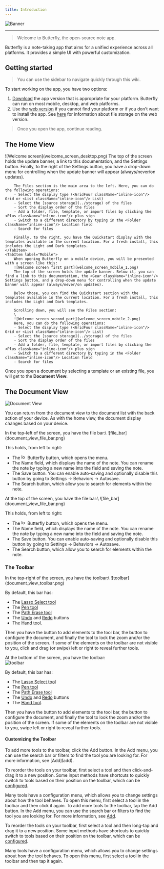 ```yaml
---
title: Introduction
---
```


![Banner](/img/banner.png)

---

> Welcome to Butterfly, the open-source note app.

Butterfly is a note-taking app that aims for a unified experience across all platforms. It provides a simple UI with powerful customization.

## Getting started

> You can use the sidebar to navigate quickly through this wiki.

To start working on the app, you have two options:

1. [Download](/downloads) the app version that is appropriate for your platform. Butterfly can run on most mobile, desktop, and web platforms.
2. Use the [web version](https://web.butterfly.linwood.dev) if you cannot find your platform or if you don't want to install the app. See [here](storage#web) for information about file storage on the web version.

> Once you open the app, continue reading.

## The Home View

<Tabs syncKey="platform">
    <TabItem label="Desktop">
        ![Welcome screen](welcome_screen_desktop.png)
        The top of the screen holds the update banner, a link to this documentation, and the <Gear className="inline-icon"/> Settings button. Finally, to the right of the <Gear className="inline-icon"/> Settings button, you have a drop-down menu for controlling when the update banner will appear (always/never/on updates).

        The Files section is the main area to the left. Here, you can do the following operations:
        - Select the display type (<GridFour className="inline-icon"/> Grid or <List className="inline-icon"/> List)
        - Select the [source storage](../storage) of the files
        - Sort the display order of the files
        - Add a folder, file, template, or import files by clicking the <Plus className="inline-icon"/> plus sign
        - Switch to a different directory by typing in the <Folder className="inline-icon"/> Location field
        - Search for files

        Finally, to the right, you have the Quickstart display with the templates available in the current location. For a fresh install, this includes the Light and Dark templates.
    </TabItem>
    <TabItem label="Mobile">
        When opening Butterfly on a mobile device, you will be presented with a screen like this:
        ![Welcome screen first part](welcome_screen_mobile_1.png)
        The top of the screen holds the update banner. Below it, you can find a link to this documentation, the <Gear className="inline-icon"/> Settings button, and a drop-down menu for controlling when the update banner will appear (always/never/on updates).

        Below those, you can find the Quickstart section with the templates available in the current location. For a fresh install, this includes the Light and Dark templates.

        Scrolling down, you will see the Files section:
        \
        ![Welcome screen second part](welcome_screen_mobile_2.png)  
        Here, you can do the following operations:
        - Select the display type (<GridFour className="inline-icon"/> Grid or <List className="inline-icon"/> List)
        - Select the [source storage](../storage) of the files
        - Sort the display order of the files
        - Add a folder, file, template, or import files by clicking the <Plus className="inline-icon"/> plus sign
        - Switch to a different directory by typing in the <Folder className="inline-icon"/> Location field
        - Search for files
 </TabItem>
</Tabs>

Once you open a document by selecting a template or an existing file, you will get to the **Document View**.

## The Document View

![Document View](@assets/img/main.png)

You can return from the document view to the document list with the back action of your device. As with the home view, the document display changes based on your device.

<Tabs syncKey="platform">
    <TabItem label="Desktop">
  In the top-left of the screen, you have the file bar:\
  ![file_bar](document_view_file_bar.png)

  This holds, from left to right:
  - The <img alt="logo" src={logo.src} className="inline-icon" width="16"/> Butterfly button, which opens the menu.
  - The Name field, which displays the name of the note. You can rename the note by typing a new name into the field and saving the note.
  - The <FloppyDisk className="inline-icon"/> Save button. You can enable auto-saving and optionally disable this button by going to Settings → Behaviors → Autosave.
  - The <MagnifyingGlass className="inline-icon"/> Search button, which allow you to search for elements within the note.
 </TabItem>
<TabItem label="Mobile">
  At the top of the screen, you have the file bar:\
     ![file_bar](document_view_file_bar.png)

  This holds, from left to right:
  - The <img alt="logo" src={logo.src} className="inline-icon" width="16"/> Butterfly button, which opens the menu.
  - The Name field, which displays the name of the note. You can rename the note by typing a new name into the field and saving the note.
  - The <FloppyDisk className="inline-icon"/> Save button. You can enable auto-saving and optionally disable this button by going to Settings → Behaviors → Autosave.
  - The <MagnifyingGlass className="inline-icon"/> Search button, which allow you to search for elements within the note.
   </TabItem>
   </Tabs>

  ### The Toolbar
<Tabs syncKey="platform">
    <TabItem label="Desktop">
  In the top-right of the screen, you have the toolbar:\
  ![toolbar](document_view_toolbar.png)

  By default, this bar has:
  - The [<ScribbleLoop className="inline-icon"/> Lasso Select tool](tools/select)
  - The [<Pen className="inline-icon"/> Pen tool](tools/pen)
  - The [<Path className="inline-icon"/> Path Erase tool](tools/path_eraser)
  - The [<ArrowCounterClockwise className="inline-icon"/> Undo](tools/undo) and [<ArrowClockwise className="inline-icon"/> Redo](tools/redo) buttons
  - The [<Hand className="inline-icon"/> Hand tool](tools/hand).

  Then you have the <Plus className="inline-icon"/> button to add elements to the tool bar, the <Wrench className="inline-icon"/> button to configure the document, and finally the <Lock className="inline-icon"/> tool to lock the zoom and/or the position of the screen. If some of the elements on the toolbar are not visible to you, click and drag (or swipe) left or right to reveal further tools.
 </TabItem>
 <TabItem label="Mobile">

At the bottom of the screen, you have the toolbar:\
  ![toolbar](document_view_toolbar.png)

  By default, this bar has:
  - The [<ScribbleLoop className="inline-icon"/> Lasso Select tool](tools/select)
  - The [<Pen className="inline-icon"/> Pen tool](tools/pen)
  - The [<Path className="inline-icon"/> Path Erase tool](tools/path_eraser)
  - The [<ArrowCounterClockwise className="inline-icon"/> Undo](tools/undo) and [<ArrowClockwise className="inline-icon"/> Redo](tools/redo) buttons
  - The [<Hand className="inline-icon"/> Hand tool](tools/hand).

  Then you have the <Plus className="inline-icon"/> button to add elements to the tool bar, the <Wrench className="inline-icon"/> button to configure the document, and finally the <Lock className="inline-icon"/> tool to look the zoom and/or the position of the screen. If some of the elements on the toolbar are not visible to you, swipe left or right to reveal further tools.

 </TabItem>
 </Tabs>

  #### Customizing the Toolbar
<Tabs syncKey="platform">
    <TabItem label="Desktop">
  To add more tools to the toolbar, click the <Plus className="inline-icon"/> Add button. In the Add menu, you can use the search bar or filters to find the tool you are looking for. For more information, see [Add](add).
  
  To reorder the tools on your toolbar, first select a tool and then click-and-drag it to a new position. Some input methods have shortcuts to quickly switch to tools based on their position on the toolbar, which can be [configured](shortcuts#configure).

  Many tools have a configuration menu, which allows you to change settings about how the tool behaves. To open this menu, first select a tool in the toolbar and then click it again.
 </TabItem>
 <TabItem label="Mobile">
 To add more tools to the toolbar, tap the <Plus className="inline-icon"/> Add button. In the Add menu, you can use the search bar or filters to find the tool you are looking for. For more information, see [Add](add).

  To reorder the tools on your toolbar, first select a tool and then long-tap and drag it to a new position. Some input methods have shortcuts to quickly switch to tools based on their position on the toolbar, which can be [configured](shortcuts#configure).
  
  Many tools have a configuration menu, which allows you to change settings about how the tool behaves. To open this menu, first select a tool in the toolbar and then tap it again.
  </TabItem>
  </Tabs>